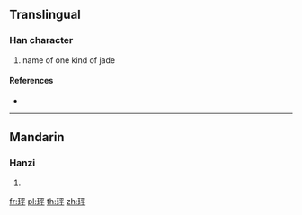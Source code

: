 ==Translingual==

===Han character===
{{Han char|rn=96|rad=玉|as=05|sn=9|four=11149|canj=MGMFJ}}

# name of one kind of jade

====References====
* {{Han ref|kx=0728.280|dkj=20893|dj=1140.240|hdz=21106.030|uh=73B6|ud=29622|bh=CFCC|bd=53196}}

----

==Mandarin==

===Hanzi===
{{cmn-hanzi|pin=[[píng]] ([[ping2]])|wg=p'ing<sup>2</sup>}}

# {{defn|lang=cmn|sort=玉05}}

[[fr:玶]]
[[pl:玶]]
[[th:玶]]
[[zh:玶]]